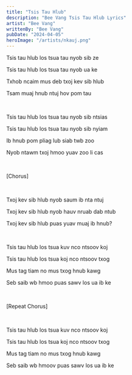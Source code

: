```yaml
---
title: "Tsis Tau Hlub"
description: "Bee Vang Tsis Tau Hlub Lyrics"
artist: "Bee Vang"
writtenBy: "Bee Vang"
pubDate: "2024-04-05"
heroImage: "/artists/nkauj.png"
---
```


Tsis tau hlub los tsua tau nyob sib ze

Tsis tau hlub los tsua tau nyob ua ke

Txhob ncaim mus deb txoj kev sib hlub

Tsam muaj hnub ntuj hov pom tau

<br />

Tsis tau hlub los tsua tau nyob sib ntsias

Tsis tau hlub los tsua tau nyob sib nyiam

Ib hnub pom pliag lub siab twb zoo

Nyob ntawm txoj hmoo yuav zoo li cas

<br />

[Chorus]

<br />

Txoj kev sib hlub nyob saum ib nta ntuj

Txoj kev sib hlub nyob hauv nruab dab ntub

Txoj kev sib hlub puas yuav muaj ib hnub?

<br />

Tsis tau hlub los tsua kuv nco ntsoov koj

Tsis tau hlub los tsua koj nco ntsoov txog

Mus tag tiam no mus txog hnub kawg

Seb saib wb hmoo puas sawv los ua ib ke

<br />

[Repeat Chorus]

<br />

Tsis tau hlub los tsua kuv nco ntsoov koj

Tsis tau hlub los tsua koj nco ntsoov txog

Mus tag tiam no mus txog hnub kawg

Seb saib wb hmoov puas sawv los ua ib ke
